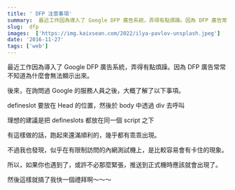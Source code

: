 ```yaml
---
title: ' DFP 注意事項'
summary:  最近工作因為導入了 Google DFP 廣告系統，弄得有點煩躁。因為 DFP 廣告常常不知道為什麼會無法顯示出來。
slug:  dfp
images:  ['https://img.kaixsean.com/2022/ilya-pavlov-unsplash.jpeg']
date: '2016-11-27'
tags: ['web']
---
```


最近工作因為導入了 Google DFP 廣告系統，弄得有點煩躁。因為 DFP 廣告常常不知道為什麼會無法顯示出來。

後來，在詢問過 Google 的服務人員之後，大概了解了以下事項。

defineslot 要放在 Head 的位置，然後於 body 中透過 div 去呼叫

理想的建議是把 defineslots 都放在同一個 script 之下

有這樣做的話，跑起來還滿順利的，幾乎都有乖乖出現。

不過我也發現，似乎在有限制訪問的內網測試機上，是比較容易會有卡住的現象。

所以，如果你也遇到了，或許不必那麼緊張，推送到正式機時應該就會出現了。

然後這樣就搞了我快一個禮拜啊～～～